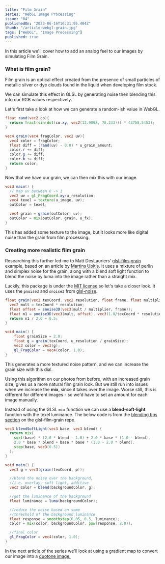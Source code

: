 ```yaml
---
title: "Film Grain"
series: "WebGL Image Processing"
issue: "04"
publishedOn: "2023-06-16T16:31:05.404Z"
thumb: "/article-webgl-grain.jpg"
tags: ["WebGL", "Image Processing"]
published: true
---
```


<WebGLImageProcessingIntro />

In this article we'll cover how to add an analog feel to our images by simulating Film Grain.

<Dither step="grain" />

### What is film grain?

Film grain is an optical effect created from the presence of small particles of metallic silver or dye clouds found in the liquid when developing film stock.

We can simulate this effect in GLSL by generating noise then blending this into our RGB values respectively.

Let's first take a look at how we can generate a random-ish value in WebGL.

```glsl
float rand(vec2 co){
  return fract(sin(dot(co.xy, vec2(12.9898, 78.233))) * 43758.5453);
}

vec4 grain(vec4 fragColor, vec2 uv){
  vec4 color = fragColor;
  float diff = (rand(uv) - 0.0) * u_grain_amount;
  color.r += diff;
  color.g += diff;
  color.b += diff;
  return color;
}
```

<Dither step="grain-noise" />

Now that we have our grain, we can then mix this with our image.

```glsl 
void main() {
  // map uv between 0 -> 1
  vec2 uv = gl_FragCoord.xy/u_resolution;
  vec4 texel = texture(u_image, uv);
  outColor = texel;

  vec4 grain = grain(outColor, uv);
  outColor = mix(outColor, grain, u_fx);
}
```

<Dither step="grain" />

This has added some texture to the image, but it looks more like digital noise than the grain from film processing.

### Creating more realistic film grain

Researching this further led me to Matt DesLauriers' [glsl-film-grain](https://github.com/mattdesl/glsl-film-grain) example, based on an article by [Martins Upitis](https://devlog-martinsh.blogspot.com/2013/05/image-imperfections-and-film-grain-post.html). It uses a mixture of perlin and simplex noise for the grain, along with a blend soft light function to blend the noise by luma into the image rather than a straight mix.

Luckily, this package is under the [MIT license](https://github.com/mattdesl/glsl-film-grain/blob/master/LICENSE.md) so let's take a closer look. It uses the `pnoise3` and `snoise3` from [glsl-noise](https://github.com/hughsk/glsl-noise#readme).

```glsl
float grain(vec2 texCoord, vec2 resolution, float frame, float multiplier) {
  vec2 mult = texCoord * resolution;
  float offset = snoise3D(vec3(mult / multiplier, frame));
  float n1 = pnoise3D(vec3(mult, offset), vec3(1.0/texCoord * resolution, 1.0));
  return n1 / 2.0 + 0.5;
}

void main() {
    float grainSize = 2.0;
    float g = grain(texCoord, u_resolution / grainSize);
    vec3 color = vec3(g);
    gl_FragColor = vec4(color, 1.0);
}
```

This generates a more textured noise pattern, and we can increase the grain size with this dial.

<Dither step="grain-3d-noise" />

Using this algorithm on our photos from before, with an increased grain size, gives us a more natural film grain look. But we still run into issues when we increase the **mix**, since it takes over the image. Worse still, this is different for different images - so we'd have to set an amount for each image manually.

<Dither step="grain-3d" />

Instead of using the GLSL `mix` function we can use a **blend-soft-light** function with the texel luminance. The below code is from the [blending tips section](https://github.com/mattdesl/glsl-film-grain/tree/master#blending-tips) on the glsl-film-grain repo.

```glsl
vec3 blendSoftLight(vec3 base, vec3 blend) {
  return mix(
    sqrt(base) * (2.0 * blend - 1.0) + 2.0 * base * (1.0 - blend), 
    2.0 * base * blend + base * base * (1.0 - 2.0 * blend), 
    step(base, vec3(0.5))
  );
}

void main() {
  vec3 g = vec3(grain(texCoord, p));

  //blend the noise over the background, 
  //i.e. overlay, soft light, additive
  vec3 color = blend(backgroundColor, g);

  //get the luminance of the background
  float luminance = luma(backgroundColor);

  //reduce the noise based on some 
  //threshold of the background luminance
  float response = smoothstep(0.05, 0.5, luminance);
  color = mix(color, backgroundColor, pow(response, 2.0));

  //final color
  gl_FragColor = vec4(color, 1.0);
}
```

<Dither step="grain-3d-blend" />

In the next article of the series we'll look at using a gradient map to convert our image into a [duotone image.](/p/webgl-duotone)

<ArticlePreview slug="webgl-duotone" />
